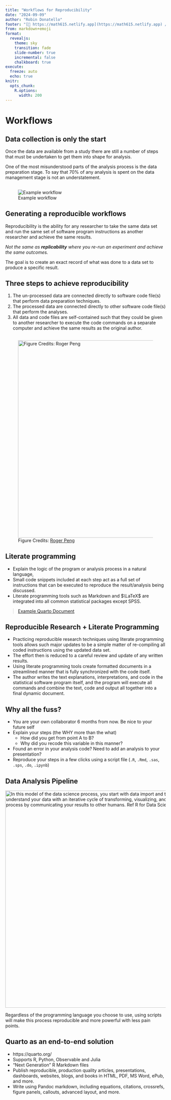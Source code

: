 ```yaml
---
title: "Workflows for Reproducibility"
date: "2024-09-09"
author: "Robin Donatello"
footer: "[🔗 https://math615.netlify.app](https://math615.netlify.app) / Workflows"
from: markdown+emoji
format: 
  revealjs:
    theme: sky
    transition: fade
    slide-number: true
    incremental: false 
    chalkboard: true
execute:
  freeze: auto
  echo: true
knitr:
  opts_chunk: 
    R.options:
      width: 200
---
```


# Workflows

## Data collection is only the start

Once the data are available from a study there are still a number of steps that must be undertaken to get them into shape for analysis.

One of the most misunderstood parts of the analysis process is the data preparation stage. To say that 70% of any analysis is spent on the data management stage is not an understatement.

## 

![Example workflow](images/Afifi_Fig3_1.png)

## Generating a reproducible workflows

Reproducibility is the ability for any researcher to take the same data set and run the same set of software program instructions as another researcher and achieve the same results.

*Not the same as **replicability** where you re-run an experiment and achieve the same outcomes.*

The goal is to create an exact record of what was done to a data set to produce a specific result.

## Three steps to achieve reproducibility

1.  The un-processed data are connected directly to software code file(s) that perform data preparation techniques.
2.  The processed data are connected directly to other software code file(s) that perform the analyses.
3.  All data and code files are self-contained such that they could be given to another researcher to execute the code commands on a separate computer and achieve the same results as the original author.

## 

![Figure Credits: [Roger Peng](http://www.biostat.jhsph.edu/~rpeng/)](images/pipeline.png){width="620"}

## Literate programming

-   Explain the logic of the program or analysis process in a natural language,
-   Small code snippets included at each step act as a full set of instructions that can be executed to reproduce the result/analysis being discussed.
-   Literate programming tools such as Markdown and $\LaTeX$ are integrated into all common statistical packages except SPSS.

> [Example Quarto Document](https://quarto.org/)

## Reproducible Research + Literate Programming {.smaller}

-   Practicing reproducible research techniques using literate programming tools allows such major updates to be a simple matter of re-compiling all coded instructions using the updated data set.
-   The effort then is reduced to a careful review and update of any written results.
-   Using literate programming tools create formatted documents in a streamlined manner that is fully synchronized with the code itself.
-   The author writes the text explanations, interpretations, and code in the statistical software program itself, and the program will execute all commands and combine the text, code and output all together into a final dynamic document.

## Why all the fuss? 

-   You are your own collaborator 6 months from now. Be nice to your future self
-   Explain your steps (the WHY more than the what)
    -   How did you get from point A to B?
    -   Why did you recode this variable in this manner?
-   Found an error in your analysis code? Need to add an analysis to your presentation?
-   Reproduce your steps in a few clicks using a script file (`.R`, `.Rmd`, `.sas`, `.sps`, `.do`, `.ipynb`)


## Data Analysis Pipeline

[![In this model of the data science process, you start with data import and tidying. Next, you understand your data with an iterative cycle of transforming, visualizing, and modeling. You finish the process by communicating your results to other humans. Ref R for Data Science 2nd ed](https://d33wubrfki0l68.cloudfront.net/571b056757d68e6df81a3e3853f54d3c76ad6efc/32d37/diagrams/data-science.png){fig-alt="A line diagram of figure 1.1 from the book R for Data science" width="682"}](https://r4ds.hadley.nz/intro)

Regardless of the programming language you choose to use, using scripts will make this process reproducible and more powerful with less pain points.

## Quarto as an end-to-end solution

* https://quarto.org/
* Supports R, Python, Observable and Julia
* "Next Generation" R Markdown files
* Publish reproducible, production quality articles, presentations, dashboards, websites, blogs, and books in HTML, PDF, MS Word, ePub, and more.
* Write using Pandoc markdown, including equations, citations, crossrefs, figure panels, callouts, advanced layout, and more.



